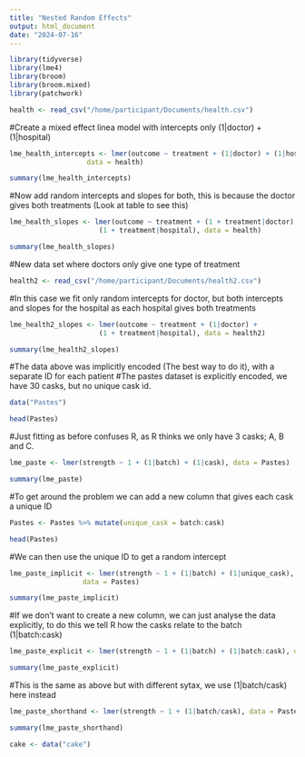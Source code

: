```yaml
---
title: "Nested Random Effects"
output: html_document
date: "2024-07-16"
---
```


```r
library(tidyverse)
library(lme4)
library(broom)
library(broom.mixed)
library(patchwork)
```


```r
health <- read_csv("/home/participant/Documents/health.csv")
```

#Create a mixed effect linea model with intercepts only (1|doctor) + (1|hospital)
```r
lme_health_intercepts <- lmer(outcome ~ treatment + (1|doctor) + (1|hospital),
                   data = health)

summary(lme_health_intercepts)
```

#Now add random intercepts and slopes for both, this is because the doctor gives both treatments (Look at table to see this)
```r
lme_health_slopes <- lmer(outcome ~ treatment + (1 + treatment|doctor) + 
                      (1 + treatment|hospital), data = health)

summary(lme_health_slopes)
```
#New data set where doctors only give one type of treatment
```r
health2 <- read_csv("/home/participant/Documents/health2.csv")
```

#In this case we fit only random intercepts for doctor, but both intercepts and slopes for the hospital as each hospital gives both treatments
```r
lme_health2_slopes <- lmer(outcome ~ treatment + (1|doctor) + 
                      (1 + treatment|hospital), data = health2)

summary(lme_health2_slopes)
```
#The data above was implicitly encoded (The best way to do it), with a separate ID for each patient
#The pastes dataset is explicitly encoded, we have 30 casks, but no unique cask id.
```r
data("Pastes")

head(Pastes)
```

#Just fitting as before confuses R, as R thinks we only have 3 casks; A, B and C.
```r
lme_paste <- lmer(strength ~ 1 + (1|batch) + (1|cask), data = Pastes)

summary(lme_paste)
```

#To get around the problem we can add a new column that gives each cask a unique ID
```r
Pastes <- Pastes %>% mutate(unique_cask = batch:cask)

head(Pastes)
```

#We can then use the unique ID to get a random intercept
```r
lme_paste_implicit <- lmer(strength ~ 1 + (1|batch) + (1|unique_cask),
                  data = Pastes)

summary(lme_paste_implicit)
```

#If we don't want to create a new column, we can just analyse the data explicitly, to do this we tell R how the casks relate to the batch (1|batch:cask)
```r
lme_paste_explicit <- lmer(strength ~ 1 + (1|batch) + (1|batch:cask), data = Pastes)

summary(lme_paste_explicit)
```

#This is the same as above but with different sytax, we use (1|batch/cask) here instead
```r
lme_paste_shorthand <- lmer(strength ~ 1 + (1|batch/cask), data = Pastes)

summary(lme_paste_shorthand)
```

```r
cake <- data("cake")
```



